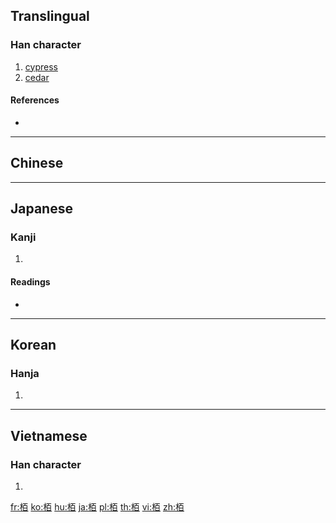 {{also|柏}}
==Translingual==

===Han character===
{{Han char|rn=75|rad=木|as=06|sn=10|four=|canj=DMA|ids=⿰木百}}

# [[cypress]]
# [[cedar]]

====References====
* {{Han ref|kx=0523.010|dkj=14714|dj=0911.010|hdz=21196.040|uh=6822|ud=26658}}

----

==Chinese==
{{zh-see|柏|v}}

----

==Japanese==

===Kanji===
{{ja-kanji|grade=|rs=木06}}

# {{defn|lang=ja|sort=木06}}

====Readings====
* {{ja-readings|on=[[はく]] (haku), [[ひゃく]] (hyaku)|kun=[[かしわ]] (kashiwa), [[かや]] (kaya)}}

----

==Korean==

===Hanja===
{{ko-hanja|hangeul=백|eumhun=|rv=baek|mr=paek|y=payk}}

# {{defn|lang=ko|sort=木06}}

----

==Vietnamese==

===Han character===
{{vi-hantu|[[bứa]], [[bá]], [[bách]], [[bữa]]|rs=木06}}

# {{defn|lang=vi|sort=木06}}

[[fr:栢]]
[[ko:栢]]
[[hu:栢]]
[[ja:栢]]
[[pl:栢]]
[[th:栢]]
[[vi:栢]]
[[zh:栢]]